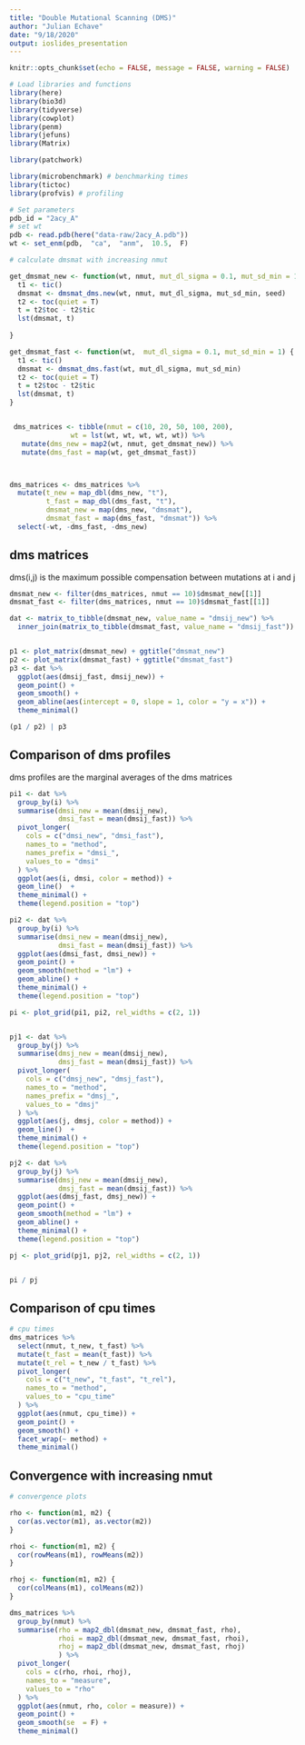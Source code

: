 ```yaml
---
title: "Double Mutational Scanning (DMS)"
author: "Julian Echave"
date: "9/18/2020"
output: ioslides_presentation
---
```



```r
knitr::opts_chunk$set(echo = FALSE, message = FALSE, warning = FALSE)
```


```r
# Load libraries and functions
library(here)
library(bio3d)
library(tidyverse)
library(cowplot)
library(penm)
library(jefuns)
library(Matrix)

library(patchwork)

library(microbenchmark) # benchmarking times
library(tictoc)
library(profvis) # profiling
```

```r
# Set parameters
pdb_id = "2acy_A"
# set wt
pdb <- read.pdb(here("data-raw/2acy_A.pdb"))
wt <- set_enm(pdb,  "ca",  "anm",  10.5,  F)
```

```r
# calculate dmsmat with increasing nmut

get_dmsmat_new <- function(wt, nmut, mut_dl_sigma = 0.1, mut_sd_min = 1, seed = 1024) {
  t1 <- tic()
  dmsmat <- dmsmat_dms.new(wt, nmut, mut_dl_sigma, mut_sd_min, seed)
  t2 <- toc(quiet = T)
  t = t2$toc - t2$tic
  lst(dmsmat, t)
  
}

get_dmsmat_fast <- function(wt,  mut_dl_sigma = 0.1, mut_sd_min = 1) {
  t1 <- tic()
  dmsmat <- dmsmat_dms.fast(wt, mut_dl_sigma, mut_sd_min)
  t2 <- toc(quiet = T)
  t = t2$toc - t2$tic
  lst(dmsmat, t)
}


 dms_matrices <- tibble(nmut = c(10, 20, 50, 100, 200),
               wt = lst(wt, wt, wt, wt, wt)) %>%
   mutate(dms_new = map2(wt, nmut, get_dmsmat_new)) %>%
   mutate(dms_fast = map(wt, get_dmsmat_fast))



dms_matrices <- dms_matrices %>% 
  mutate(t_new = map_dbl(dms_new, "t"),
         t_fast = map_dbl(dms_fast, "t"),
         dmsmat_new = map(dms_new, "dmsmat"),
         dmsmat_fast = map(dms_fast, "dmsmat")) %>% 
  select(-wt, -dms_fast, -dms_new)

```

## dms matrices
dms(i,j) is the maximum possible compensation between mutations at i and j

```r
dmsmat_new <- filter(dms_matrices, nmut == 10)$dmsmat_new[[1]]
dmsmat_fast <- filter(dms_matrices, nmut == 10)$dmsmat_fast[[1]]

dat <- matrix_to_tibble(dmsmat_new, value_name = "dmsij_new") %>% 
  inner_join(matrix_to_tibble(dmsmat_fast, value_name = "dmsij_fast")) 


p1 <- plot_matrix(dmsmat_new) + ggtitle("dmsmat_new")
p2 <- plot_matrix(dmsmat_fast) + ggtitle("dmsmat_fast")
p3 <- dat %>% 
  ggplot(aes(dmsij_fast, dmsij_new)) +
  geom_point() +
  geom_smooth() +
  geom_abline(aes(intercept = 0, slope = 1, color = "y = x")) +
  theme_minimal()

(p1 / p2) | p3
```

## Comparison of dms profiles
dms profiles are the marginal averages of the dms matrices

```r
pi1 <- dat %>% 
  group_by(i) %>% 
  summarise(dmsi_new = mean(dmsij_new),
            dmsi_fast = mean(dmsij_fast)) %>% 
  pivot_longer(
    cols = c("dmsi_new", "dmsi_fast"),
    names_to = "method",
    names_prefix = "dmsi_",
    values_to = "dmsi"
  ) %>% 
  ggplot(aes(i, dmsi, color = method)) +
  geom_line()  +
  theme_minimal() +
  theme(legend.position = "top")

pi2 <- dat %>%
  group_by(i) %>% 
  summarise(dmsi_new = mean(dmsij_new),
            dmsi_fast = mean(dmsij_fast)) %>% 
  ggplot(aes(dmsi_fast, dmsi_new)) +
  geom_point() +
  geom_smooth(method = "lm") +
  geom_abline() +
  theme_minimal() +
  theme(legend.position = "top")

pi <- plot_grid(pi1, pi2, rel_widths = c(2, 1))


pj1 <- dat %>% 
  group_by(j) %>% 
  summarise(dmsj_new = mean(dmsij_new),
            dmsj_fast = mean(dmsij_fast)) %>% 
  pivot_longer(
    cols = c("dmsj_new", "dmsj_fast"),
    names_to = "method",
    names_prefix = "dmsj_",
    values_to = "dmsj"
  ) %>% 
  ggplot(aes(j, dmsj, color = method)) +
  geom_line()  +
  theme_minimal() +
  theme(legend.position = "top")

pj2 <- dat %>% 
  group_by(j) %>% 
  summarise(dmsj_new = mean(dmsij_new),
            dmsj_fast = mean(dmsij_fast)) %>% 
  ggplot(aes(dmsj_fast, dmsj_new)) +
  geom_point() +
  geom_smooth(method = "lm") +
  geom_abline() +
  theme_minimal() +
  theme(legend.position = "top")

pj <- plot_grid(pj1, pj2, rel_widths = c(2, 1))


pi / pj


```


## Comparison of cpu times

```r
# cpu times
dms_matrices %>% 
  select(nmut, t_new, t_fast) %>% 
  mutate(t_fast = mean(t_fast)) %>% 
  mutate(t_rel = t_new / t_fast) %>% 
  pivot_longer(
    cols = c("t_new", "t_fast", "t_rel"),
    names_to = "method",
    values_to = "cpu_time"
  ) %>% 
  ggplot(aes(nmut, cpu_time)) +
  geom_point() +
  geom_smooth() +
  facet_wrap(~ method) +
  theme_minimal()
```


## Convergence with increasing nmut

```r
# convergence plots

rho <- function(m1, m2) {
  cor(as.vector(m1), as.vector(m2))
}

rhoi <- function(m1, m2) {
  cor(rowMeans(m1), rowMeans(m2))
}

rhoj <- function(m1, m2) {
  cor(colMeans(m1), colMeans(m2))
}

dms_matrices %>% 
  group_by(nmut) %>% 
  summarise(rho = map2_dbl(dmsmat_new, dmsmat_fast, rho),
            rhoi = map2_dbl(dmsmat_new, dmsmat_fast, rhoi),
            rhoj = map2_dbl(dmsmat_new, dmsmat_fast, rhoj)
            ) %>% 
  pivot_longer(
    cols = c(rho, rhoi, rhoj),
    names_to = "measure",
    values_to = "rho"
  ) %>% 
  ggplot(aes(nmut, rho, color = measure)) +
  geom_point() +
  geom_smooth(se  = F) +
  theme_minimal()

```

